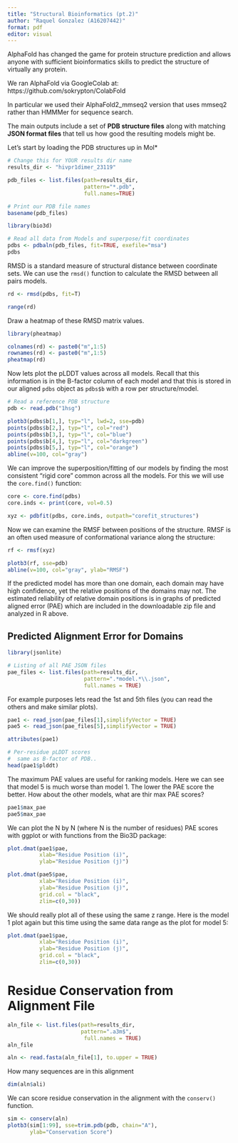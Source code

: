 ```yaml
---
title: "Structural Bioinformatics (pt.2)"
author: "Raquel Gonzalez (A16207442)"
format: pdf
editor: visual
---
```


AlphaFold has changed the game for protein structure prediction and allows anyone with sufficient bioinformatics skills to predict the structure of virtually any protein.

We ran AlphaFold via GoogleColab at: https://github.com/sokrypton/ColabFold

In particular we used their AlphaFold2_mmseq2 version that uses mmseq2 rather than HMMMer for sequence search.

The main outputs include a set of **PDB structure files** along with matching **JSON format files** that tell us how good the resulting models might be.

Let's start by loading the PDB structures up in Mol\*

```r
# Change this for YOUR results dir name
results_dir <- "hivpr1dimer_23119" 

pdb_files <- list.files(path=results_dir, 
                        pattern="*.pdb", 
                        full.names=TRUE)

# Print our PDB file names
basename(pdb_files)
```

```r
library(bio3d)

# Read all data from Models and superpose/fit coordinates
pdbs <- pdbaln(pdb_files, fit=TRUE, exefile="msa")
pdbs
```

RMSD is a standard measure of structural distance between coordinate sets. We can use the `rmsd()` function to calculate the RMSD between all pairs models.

```r
rd <- rmsd(pdbs, fit=T)

range(rd)
```

Draw a heatmap of these RMSD matrix values.

```r
library(pheatmap)

colnames(rd) <- paste0("m",1:5)
rownames(rd) <- paste0("m",1:5)
pheatmap(rd)
```

Now lets plot the pLDDT values across all models. Recall that this information is in the B-factor column of each model and that this is stored in our aligned `pdbs` object as `pdbs$b` with a row per structure/model.

```r
# Read a reference PDB structure
pdb <- read.pdb("1hsg")
```

```r
plotb3(pdbs$b[1,], typ="l", lwd=2, sse=pdb)
points(pdbs$b[2,], typ="l", col="red")
points(pdbs$b[3,], typ="l", col="blue")
points(pdbs$b[4,], typ="l", col="darkgreen")
points(pdbs$b[5,], typ="l", col="orange")
abline(v=100, col="gray")
```

We can improve the superposition/fitting of our models by finding the most consistent “rigid core” common across all the models. For this we will use the `core.find()` function:

```r
core <- core.find(pdbs)
core.inds <- print(core, vol=0.5)
```

```r
xyz <- pdbfit(pdbs, core.inds, outpath="corefit_structures")
```

Now we can examine the RMSF between positions of the structure. RMSF is an often used measure of conformational variance along the structure:

```r
rf <- rmsf(xyz)

plotb3(rf, sse=pdb)
abline(v=100, col="gray", ylab="RMSF")
```

If the predicted model has more than one domain, each domain may have high confidence, yet the relative positions of the domains may not. The estimated reliability of relative domain positions is in graphs of predicted aligned error (PAE) which are included in the downloadable zip file and analyzed in R above.

## Predicted Alignment Error for Domains

```r
library(jsonlite)

# Listing of all PAE JSON files
pae_files <- list.files(path=results_dir,
                        pattern=".*model.*\\.json",
                        full.names = TRUE)
```

For example purposes lets read the 1st and 5th files (you can read the others and make similar plots).

```r
pae1 <- read_json(pae_files[1],simplifyVector = TRUE)
pae5 <- read_json(pae_files[5],simplifyVector = TRUE)

attributes(pae1)
```

```r
# Per-residue pLDDT scores 
#  same as B-factor of PDB..
head(pae1$plddt) 
```

The maximum PAE values are useful for ranking models. Here we can see that model 5 is much worse than model 1. The lower the PAE score the better. How about the other models, what are thir max PAE scores?
```r
pae1$max_pae
pae5$max_pae
```

We can plot the N by N (where N is the number of residues) PAE scores with ggplot or with functions from the Bio3D package:
```r
plot.dmat(pae1$pae, 
          xlab="Residue Position (i)",
          ylab="Residue Position (j)")
```

```r
plot.dmat(pae5$pae, 
          xlab="Residue Position (i)",
          ylab="Residue Position (j)",
          grid.col = "black",
          zlim=c(0,30))
```

We should really plot all of these using the same z range. Here is the model 1 plot again but this time using the same data range as the plot for model 5:

```r
plot.dmat(pae1$pae, 
          xlab="Residue Position (i)",
          ylab="Residue Position (j)",
          grid.col = "black",
          zlim=c(0,30))
```

# Residue Conservation from Alignment File
```r
aln_file <- list.files(path=results_dir,
                       pattern=".a3m$",
                        full.names = TRUE)
aln_file
```
```r
aln <- read.fasta(aln_file[1], to.upper = TRUE)
```

How many sequences are in this alignment
```r
dim(aln$ali)
```

We can score residue conservation in the alignment with the `conserv()` function.
```r
sim <- conserv(aln)
plotb3(sim[1:99], sse=trim.pdb(pdb, chain="A"),
       ylab="Conservation Score")
```

